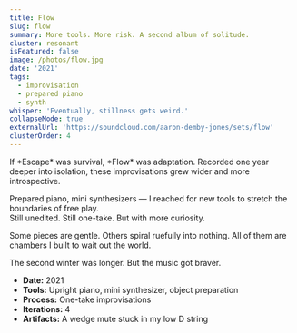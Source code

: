 ```yaml
---
title: Flow
slug: flow
summary: More tools. More risk. A second album of solitude.
cluster: resonant
isFeatured: false
image: /photos/flow.jpg
date: '2021'
tags:
  - improvisation
  - prepared piano
  - synth
whisper: 'Eventually, stillness gets weird.'
collapseMode: true
externalUrl: 'https://soundcloud.com/aaron-demby-jones/sets/flow'
clusterOrder: 4
---
```


<ProjectOverview>
If *Escape* was survival, *Flow* was adaptation.  
Recorded one year deeper into isolation, these improvisations grew wider and more introspective.

Prepared piano, mini synthesizers — I reached for new tools to stretch the boundaries of free play.  
Still unedited. Still one-take. But with more curiosity.

Some pieces are gentle. Others spiral ruefully into nothing.
All of them are chambers I built to wait out the world.
</ProjectOverview>

<MediaSection title="Selected Movements">
  <MediaItem
    title="Boredom Blues"
    description="A wistful fusion of blues and classical, culminating with guarded optimism."
    soundCloudUrl="https://soundcloud.com/aaron-demby-jones/boredom-blues"
  />

  <MediaItem
    title="Lullaby"
    description="A soothing relaxation, in honor of my baby nephew."
    soundCloudUrl="https://soundcloud.com/aaron-demby-jones/lullaby"
  />
</MediaSection>

<MediaSection title="Full Suite">
  <MediaItem
    title="Flow (Full Album)"
    description="The complete Flow suite — strange music for a year no one understood."
    soundCloudUrl="https://soundcloud.com/aaron-demby-jones/sets/flow"
  />
</MediaSection>

<FieldNote>
The second winter was longer. But the music got braver.
</FieldNote>

<CollapseMetadata>
  <ul>
    <li><strong>Date:</strong> 2021</li>
    <li><strong>Tools:</strong> Upright piano, mini synthesizer, object preparation</li>
    <li><strong>Process:</strong> One-take improvisations</li>
    <li><strong>Iterations:</strong> 4</li>
    <li><strong>Artifacts:</strong> A wedge mute stuck in my low D string</li>
  </ul>
</CollapseMetadata>

<CallToAction email="aaron.demby.jones@gmail.com" />
